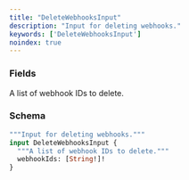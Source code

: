 ```yaml
---
title: "DeleteWebhooksInput"
description: "Input for deleting webhooks."
keywords: ['DeleteWebhooksInput']
noindex: true
---
```


### Fields

<ResponseField name="webhookIds" type="[String!]!" required>
  A list of webhook IDs to delete.
</ResponseField>

### Schema


```graphql 
"""Input for deleting webhooks."""
input DeleteWebhooksInput {
  """A list of webhook IDs to delete."""
  webhookIds: [String!]!
}
```
